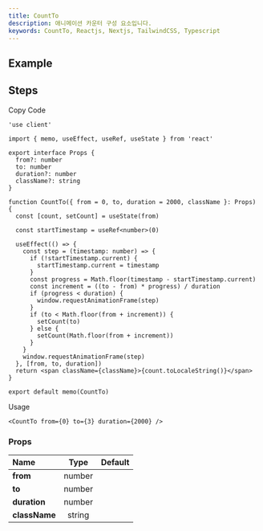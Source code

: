 ```yaml
---
title: CountTo
description: 애니메이션 카운터 구성 요소입니다.
keywords: CountTo, Reactjs, Nextjs, TailwindCSS, Typescript
---
```


## Example

<Storybook url="https://workshop.dongwook.kim/?path=/docs/components-countto-v1--docs" />

## Steps

<Steps>

<Step>Copy Code</Step>

```tsx title="components/CountTo/index.tsx"
'use client'

import { memo, useEffect, useRef, useState } from 'react'

export interface Props {
  from?: number
  to: number
  duration?: number
  className?: string
}

function CountTo({ from = 0, to, duration = 2000, className }: Props) {
  const [count, setCount] = useState(from)

  const startTimestamp = useRef<number>(0)

  useEffect(() => {
    const step = (timestamp: number) => {
      if (!startTimestamp.current) {
        startTimestamp.current = timestamp
      }
      const progress = Math.floor(timestamp - startTimestamp.current)
      const increment = ((to - from) * progress) / duration
      if (progress < duration) {
        window.requestAnimationFrame(step)
      }
      if (to < Math.floor(from + increment)) {
        setCount(to)
      } else {
        setCount(Math.floor(from + increment))
      }
    }
    window.requestAnimationFrame(step)
  }, [from, to, duration])
  return <span className={className}>{count.toLocaleString()}</span>
}

export default memo(CountTo)
```

<Step>Usage</Step>

```tsx
<CountTo from={0} to={3} duration={2000} />
```

</Steps>

### Props

| Name               |  Type  | Default |
| :----------------- | :----: | :-----: |
| **from**           | number |         |
| **to**<Required /> | number |         |
| **duration**       | number |         |
| **className**      | string |         |
